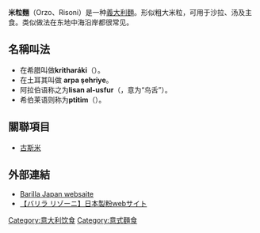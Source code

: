 {{Infobox prepared food
| name             = 米粒麵
| image            = [[File:Orzo.jpg|250px]]
| caption          = 彩色Orzo
| alternate_name   = Risoni
| country          = [[意大利|意大利]]
| region           =
| creator          =
| course           =
| type             = [[意式麵食|意式麵食]]
| served           =
| main_ingredient  =
| variations       =
| calories         =
| other            =
}}

'''米粒麵'''（Orzo、Risoni）是一种[[義大利麵|義大利麵]]。形似粗大米粒，可用于沙拉、汤及主食。类似做法在东地中海沿岸都很常见。

==名稱叫法==
*在希腊叫做'''kritharáki'''（{{lang-el|Κριθαράκι}}）。
*在土耳其叫做 '''arpa şehriye'''。
*阿拉伯语称之为'''lisan al-usfur'''（{{lang|ar|لسان العصفور}}，意为“鸟舌”）。
*希伯莱语则称为'''ptitim'''（{{lang-he|פתיתים}}）。

==關聯項目==
*[[古斯米|古斯米]]
== 外部連結==
* [http://www.barilla.co.jp/ Barilla Japan websaite]
* [https://web.archive.org/web/20160828172013/http://www.nippn.co.jp/products/pasta/barilla_others/detail/1194375_1703.html 【バリラ リゾーニ】日本製粉webサイト]

{{意式面食}}

{{Food-stub}}

[[Category:意大利饮食|Category:意大利饮食]]
[[Category:意式麵食|Category:意式麵食]]